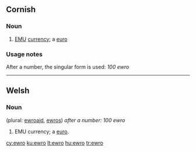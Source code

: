 ==Cornish==

===Noun===
{{kw-noun||ewros}}

# [[EMU]] [[currency]]; a [[euro]]

===Usage notes===
After a number, the singular form is used: ''100 ewro''

----

==Welsh==

===Noun===
{{head|cy|noun|g=m}} (plural: [[ewroaid]], [[ewros]]) ''after a number: 100 ewro''

# EMU currency; a [[euro]].

[[cy:ewro]]
[[ku:ewro]]
[[lt:ewro]]
[[hu:ewro]]
[[tr:ewro]]